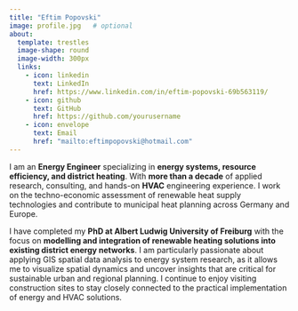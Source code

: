 ```yaml
---
title: "Eftim Popovski"
image: profile.jpg   # optional
about:
  template: trestles
  image-shape: round
  image-width: 300px
  links:
    - icon: linkedin
      text: LinkedIn
      href: https://www.linkedin.com/in/eftim-popovski-69b563119/
    - icon: github
      text: GitHub
      href: https://github.com/yourusername
    - icon: envelope
      text: Email
      href: "mailto:eftimpopovski@hotmail.com"
---
```


I am an **Energy Engineer** specializing in **energy systems, resource efficiency, and district heating**. With **more than a decade** of applied research, consulting, and hands-on **HVAC** engineering experience. I work on the techno-economic assessment of renewable heat supply technologies and contribute to municipal heat planning across Germany and Europe.

I have completed my **PhD at Albert Ludwig University of Freiburg** with the focus on **modelling and integration of renewable heating solutions into existing district energy networks**. I am particularly passionate about applying GIS spatial data analysis to energy system research, as it allows me to visualize spatial dynamics and uncover insights that are critical for sustainable urban and regional planning. I continue to enjoy visiting construction sites to stay closely connected to the practical implementation of energy and HVAC solutions.